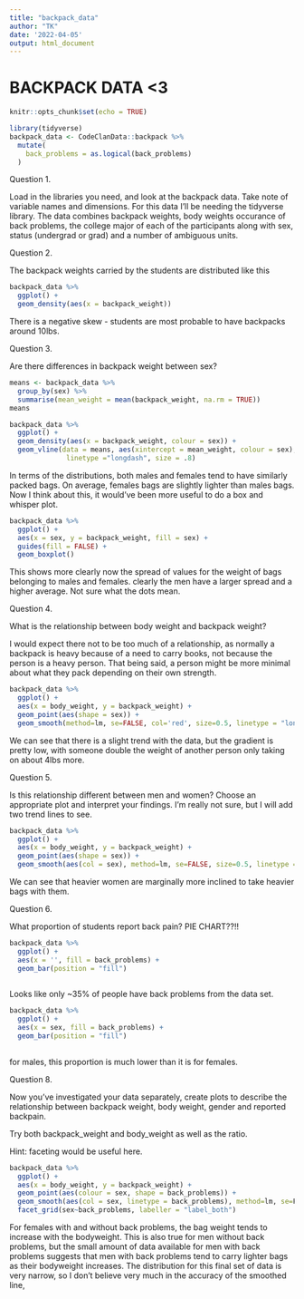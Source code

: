 ```yaml
---
title: "backpack_data"
author: "TK"
date: '2022-04-05'
output: html_document
---
```


# BACKPACK DATA <3

```r
knitr::opts_chunk$set(echo = TRUE)
```

```r
library(tidyverse)
backpack_data <- CodeClanData::backpack %>% 
  mutate(
    back_problems = as.logical(back_problems)
  )
```
Question 1.

Load in the libraries you need, and look at the backpack data. Take note of variable names and dimensions.
For this data I'll be needing the tidyverse library. The data combines backpack weights, body weights occurance of back problems, the college major of each of the participants along with sex, status (undergrad or grad) and a number of ambiguous units. 

Question 2.

The backpack weights carried by the students are distributed like this 
```r
backpack_data %>% 
  ggplot() +
  geom_density(aes(x = backpack_weight))
```
There is a negative skew - students are most probable to have backpacks around 10lbs.


Question 3.

Are there differences in backpack weight between sex?
```r
means <- backpack_data %>% 
  group_by(sex) %>% 
  summarise(mean_weight = mean(backpack_weight, na.rm = TRUE))
means

backpack_data %>% 
  ggplot() +
  geom_density(aes(x = backpack_weight, colour = sex)) +
  geom_vline(data = means, aes(xintercept = mean_weight, colour = sex),
              linetype ="longdash", size = .8)
```
In terms of the distributions, both males and females tend to have similarly packed bags. On average, females bags are slightly lighter than males bags. Now I think about this, it would've been more useful to do a box and whisper plot.
```r
backpack_data %>% 
  ggplot() +
  aes(x = sex, y = backpack_weight, fill = sex) +
  guides(fill = FALSE) +
  geom_boxplot()
```
This shows more clearly now the spread of values for the weight of bags belonging to males and females. clearly the men have a larger spread and a higher average. Not sure what the dots mean.

Question 4.

What is the relationship between body weight and backpack weight?

I would expect there not to be too much of a relationship, as normally a backpack is heavy because of a need to carry books, not because the person is a heavy person. That being said, a person might be more minimal about what they pack depending on their own strength.

```r
backpack_data %>% 
  ggplot() +
  aes(x = body_weight, y = backpack_weight) +
  geom_point(aes(shape = sex)) +
  geom_smooth(method=lm, se=FALSE, col='red', size=0.5, linetype = "longdash")
```
We can see that there is a slight trend with the data, but the gradient is pretty low, with someone double the weight of another person only taking on about 4lbs more.

Question 5.

Is this relationship different between men and women? Choose an appropriate plot and interpret your findings.
I'm really not sure, but I will add two trend lines to see.

```r
backpack_data %>% 
  ggplot() +
  aes(x = body_weight, y = backpack_weight) +
  geom_point(aes(shape = sex)) +
  geom_smooth(aes(col = sex), method=lm, se=FALSE, size=0.5, linetype = "longdash")
```
We can see that heavier women are marginally more inclined to take heavier bags with them.

Question 6.

What proportion of students report back pain? PIE CHART??!!

```r
backpack_data %>% 
  ggplot() + 
  aes(x = '', fill = back_problems) +
  geom_bar(position = "fill")
  
```
Looks like only ~35% of people have back problems from the data set.
```r
backpack_data %>% 
  ggplot() + 
  aes(x = sex, fill = back_problems) +
  geom_bar(position = "fill")
  
```
for males, this proportion is much lower than it is for females.

Question 8.

Now you’ve investigated your data separately, create plots to describe the relationship between backpack weight, body weight, gender and reported backpain.

Try both backpack_weight and body_weight as well as the ratio.

Hint: faceting would be useful here.




```r
backpack_data %>% 
  ggplot() +
  aes(x = body_weight, y = backpack_weight) +
  geom_point(aes(colour = sex, shape = back_problems)) +
  geom_smooth(aes(col = sex, linetype = back_problems), method=lm, se=F, size=0.5) +
  facet_grid(sex~back_problems, labeller = "label_both")
```
For females with and without back problems, the bag weight tends to increase with the bodyweight. This is also true for men without back problems, but the small amount of data available for men with back problems suggests that men with back problems tend to carry lighter bags as their bodyweight increases. The distribution for this final set of data is very narrow, so I don't believe very much in the accuracy of the smoothed line,
